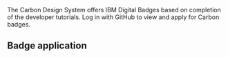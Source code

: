 
<PageDescription>

The Carbon Design System offers IBM Digital Badges based on completion of the developer tutorials. Log in with GitHub to view and apply for Carbon badges.

</PageDescription>

## Badge application

<Row>
<Column>

<BadgeForm />

</Column>
</Row>
